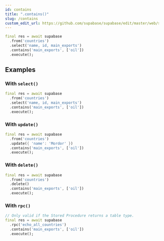 ```yaml
---
id: contains
title: ".contains()"
slug: /contains
custom_edit_url: https://github.com/supabase/supabase/edit/master/web/spec/supabase_dart_v1_ref.yml
---
```





```dart
final res = await supabase
  .from('countries')
  .select('name, id, main_exports')
  .contains('main_exports', ['oil'])
  .execute();
```


















## Examples

### With `select()`



```dart
final res = await supabase
  .from('countries')
  .select('name, id, main_exports')
  .contains('main_exports', ['oil'])
  .execute();
```

### With `update()`



```dart
final res = await supabase
  .from('countries')
  .update({ 'name': 'Mordor' })
  .contains('main_exports', ['oil'])
  .execute();
```

### With `delete()`



```dart
final res = await supabase
  .from('countries')
  .delete()
  .contains('main_exports', ['oil'])
  .execute();
```

### With `rpc()`



```dart
// Only valid if the Stored Procedure returns a table type.
final res = await supabase
  .rpc('echo_all_countries')
  .contains('main_exports', ['oil'])
  .execute();
```